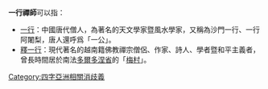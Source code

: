 '''一行禪師'''可以指：
*[[一行|一行]]：中國唐代僧人，為著名的天文學家暨風水學家，又稱為沙門一行、一行阿闍梨，唐人還呼爲「一公」。
*[[釋一行|釋一行]]：現代著名的越南籍佛教禪宗僧侶、作家、詩人、學者暨和平主義者，曾長時間居於南法[[多爾多涅省|多爾多涅省]]的「[[梅村|梅村]]」。
{{disambig}}

[[Category:四字亞洲相關消歧義|Category:四字亞洲相關消歧義]]